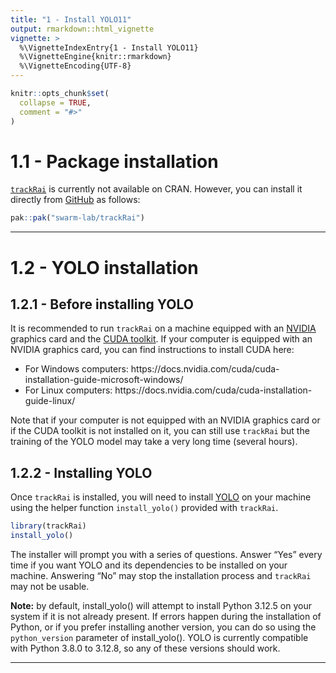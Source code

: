 ```yaml
---
title: "1 - Install YOLO11"
output: rmarkdown::html_vignette
vignette: >
  %\VignetteIndexEntry{1 - Install YOLO11}
  %\VignetteEngine{knitr::rmarkdown}
  %\VignetteEncoding{UTF-8}
---
```


```r
knitr::opts_chunk$set(
  collapse = TRUE,
  comment = "#>"
)
```

# 1.1 - Package installation

[`trackRai`](https://swarm-lab.github.io/trackRai) is currently not available on 
CRAN. However, you can install it directly from 
[GitHub](https://github.com/swarm-lab/trackRai/) as follows: 

```r
pak::pak("swarm-lab/trackRai")
```

---

# 1.2 - YOLO installation

## 1.2.1 - Before installing YOLO

It is recommended to run `trackRai` on a machine equipped with an 
[NVIDIA](https://www.nvidia.com/) graphics card and the
[CUDA toolkit](https://developer.nvidia.com/cuda-toolkit). If your computer is 
equipped with an NVIDIA graphics card, you can find instructions to install CUDA 
here:

- For Windows computers: https://docs.nvidia.com/cuda/cuda-installation-guide-microsoft-windows/
- For Linux computers: https://docs.nvidia.com/cuda/cuda-installation-guide-linux/

Note that if your computer is not equipped with an NVIDIA graphics card or if 
the CUDA toolkit is not installed on it, you can still use `trackRai` but the 
training of the YOLO model may take a very long time (several hours).

## 1.2.2 - Installing YOLO

Once `trackRai` is installed, you will need to install 
[YOLO](https://www.ultralytics.com/yolo) on your machine using the helper 
function `install_yolo()` provided with `trackRai`. 

```r
library(trackRai)
install_yolo()
```

The installer will prompt you with a series of questions. Answer "Yes" every 
time if you want YOLO and its dependencies to be installed on your machine. 
Answering "No" may stop the installation process and `trackRai` may not be 
usable. 

**Note:** by default, install_yolo() will attempt to install Python 3.12.5 on 
your system if it is not already present. If errors happen during the 
installation of Python, or if you prefer installing another version, you can do
so using the `python_version` parameter of install_yolo(). YOLO is currently 
compatible with Python 3.8.0 to 3.12.8, so any of these versions should work.

---